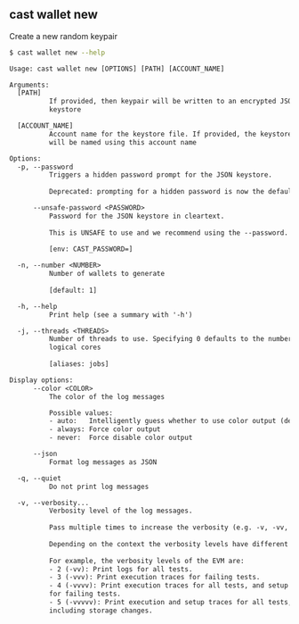## cast wallet new

Create a new random keypair

```bash
$ cast wallet new --help
```

```txt
Usage: cast wallet new [OPTIONS] [PATH] [ACCOUNT_NAME]

Arguments:
  [PATH]
          If provided, then keypair will be written to an encrypted JSON
          keystore

  [ACCOUNT_NAME]
          Account name for the keystore file. If provided, the keystore file
          will be named using this account name

Options:
  -p, --password
          Triggers a hidden password prompt for the JSON keystore.
          
          Deprecated: prompting for a hidden password is now the default.

      --unsafe-password <PASSWORD>
          Password for the JSON keystore in cleartext.
          
          This is UNSAFE to use and we recommend using the --password.
          
          [env: CAST_PASSWORD=]

  -n, --number <NUMBER>
          Number of wallets to generate
          
          [default: 1]

  -h, --help
          Print help (see a summary with '-h')

  -j, --threads <THREADS>
          Number of threads to use. Specifying 0 defaults to the number of
          logical cores
          
          [aliases: jobs]

Display options:
      --color <COLOR>
          The color of the log messages

          Possible values:
          - auto:   Intelligently guess whether to use color output (default)
          - always: Force color output
          - never:  Force disable color output

      --json
          Format log messages as JSON

  -q, --quiet
          Do not print log messages

  -v, --verbosity...
          Verbosity level of the log messages.
          
          Pass multiple times to increase the verbosity (e.g. -v, -vv, -vvv).
          
          Depending on the context the verbosity levels have different meanings.
          
          For example, the verbosity levels of the EVM are:
          - 2 (-vv): Print logs for all tests.
          - 3 (-vvv): Print execution traces for failing tests.
          - 4 (-vvvv): Print execution traces for all tests, and setup traces
          for failing tests.
          - 5 (-vvvvv): Print execution and setup traces for all tests,
          including storage changes.
```